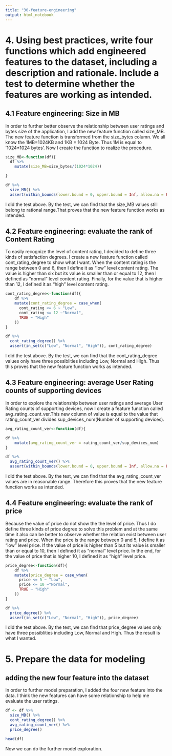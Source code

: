 ```yaml
---
title: "30-feature-engineering"
output: html_notebook
---
```


# 4. Using best practices, write four functions which add engineered features to the dataset, including a description and rationale. Include a test to determine whether the features are working as intended.

## 4.1 Feature engineering: Size in MB
In order to further better observe the relationship between user ratings and  bytes size of the application, I add the new feature function called size_MB. The new feature function is transformed from the size_bytes column. We all know the 1MB=1024KB and 1KB = 1024 Byte. Thus 1M is equal to '1024*1024 bytes'. Now I create the function to realize the procedure.
```r
size_MB<-function(df){
  df %>% 
    mutate(size_MB=size_bytes/(1024*1024))

}

```

```r
df %>% 
  size_MB() %>% 
  assert(within_bounds(lower.bound = 0, upper.bound = Inf, allow.na = FALSE), size_MB)

```
I did the test above. By the test, we can find that the size_MB values still belong to rational range.That proves that the new feature function works as intended.

## 4.2 Feature engineering: evaluate the rank of Content Rating
To easily recognize the level of content rating, I decided to define three kinds of satisfaction degrees. I create a new feature function called cont_rating_degree to show what I want. When the content rating is the range between 0 and 6, then I define it as "low" level content rating. The value is higher than six but its value is smaller than or equal to 12, then I defined as "normal" level content rating. Finally, for the value that is higher than 12, I defined it as "high" level content rating.
```r
cont_rating_degree<-function(df){
    df %>% 
    mutate(cont_rating_degree = case_when(
      cont_rating <= 6 ~ "Low",
      cont_rating <= 12 ~"Normal",
      TRUE ~ "High"
    ))
}
```

```r
df %>% 
  cont_rating_degree() %>% 
  assert(in_set(c("Low", "Normal", "High")), cont_rating_degree)
```
I did the test above. By the test, we can find that the cont_rating_degree values only have three possiblities including Low, Normal and High. Thus this proves that the new feature function works as intended.

## 4.3 Feature engineering: average User Rating counts of supporting devices
In order to explore the relationship between user ratings and average User Rating counts of supporting devices, now I create a feature function called avg_rating_count_ver.This new column of value is equel to the value that rating_count_ver divides sup_devices_num(Number of supporting devices).
```r
avg_rating_count_ver<-function(df){

df %>% 
    mutate(avg_rating_count_ver = rating_count_ver/sup_devices_num)
}

```

```r
df %>% 
  avg_rating_count_ver() %>% 
  assert(within_bounds(lower.bound = 0, upper.bound = Inf, allow.na = FALSE),avg_rating_count_ver)

```
I did the test above. By the test, we can find that the avg_rating_count_ver values are in reasonable range. Therefore this proves that the new feature function works as intended.

## 4.4 Feature engineering: evaluate the rank of price
Because the value of price do not show the the level of price. Thus I do define three kinds of price degree to solve this problem and at the same time it also can be better to observe whether the relation exist between user rating and price. When the price is the range between 0 and 5, I define it as "low" level price. If the value of price is higher than 5 but its value is smaller than or equal to 10, then I defined it as "normal" level price. In the end, for the value of price that is higher 10, I defined it as "high" level price.

```r
price_degree<-function(df){
    df %>% 
    mutate(price_degree = case_when(
      price <= 5 ~ "Low",
      price <= 10 ~"Normal",
      TRUE ~ "High"
    ))
}

```

```r
df %>% 
  price_degree() %>% 
  assert(in_set(c("Low", "Normal", "High")), price_degree)
```
I did the test above. By the test, we can find that price_degree values only have three possiblities including Low, Normal and High. Thus the result is what I wanted.

# 5. Prepare the data for modeling

## adding the new four feature into the dataset
In order to further model preparation, I added the four new feature into the data. I think the new features can have some relationship to help me evaluate the user ratings.
```r
df <- df %>%    
  size_MB() %>% 
  cont_rating_degree() %>% 
  avg_rating_count_ver() %>%
  price_degree()

head(df)

```
Now we can do the further model exploration.



